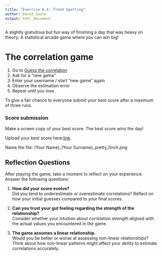```yaml
---
title: "Exercise 6.4: Trend Spotting"
author: David Souto
output: html_document
---
```


A slightly gratuitous but fun way of finishing a day that was heavy on theory: A statistical arcade game where you can win big!

# The correlation game

1. Go to [Guess the correlation](https://www.guessthecorrelation.com/)
2. Ask for a "new game"
3. Enter your username / start "new game" again
4. Observe the estimation error
4. Repeat until you lose

To give a fair chance to everyone submit your best score after a maximum of three runs.

### Score submission 

Make a screen copy of your best score. The best score wins the day!

Upload your best score here:[link](https://forms.gle/NYreXR7rvZc2rJzH8). 

Name the file: (Your Name)_(Your Surname)_pretty_finch.png

## Reflection Questions

After playing the game, take a moment to reflect on your experience. Answer the following questions:

1. **How did your score evolve?**  
   Did you tend to underestimate or overestimate correlations? Reflect on how your initial guesses compared to your final scores.

2. **Can you trust your gut feeling regarding the strength of the relationship?**  
   Consider whether your intuition about correlation strength aligned with the actual values you encountered in the game.

3. **The game assumes a linear relationship.**  
   Would you be better or worse at assessing non-linear relationships? Think about how non-linear patterns might affect your ability to estimate correlations accurately.

